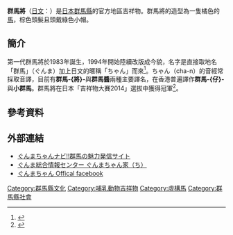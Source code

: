 {{noteTA
|T=zh-hant:群馬將; zh-hk:群馬仔;
|1=zh-hant:群馬將; zh-hk:群馬仔;
}}
'''群馬將'''（[[日文|日文]]：{{lang|ja|ぐんまちゃん}}）是[[日本|日本]][[群馬縣|群馬縣]]的官方地區吉祥物。群馬將的造型為一隻橘色的[[馬|馬]]，棕色頭髮且頭戴綠色小帽。

==簡介==
第一代群馬將於1983年誕生，1994年開始陸續改版成今貌，名字是直接取地名「群馬」（ぐんま）加上日文的暱稱「ちゃん」而來<ref>{{Cite web |url=http://news.gamme.com.tw/833385 |title=下一隻會爆紅的吉祥物是？萌小馬《群馬醬》戰力全開拚觀光 |accessdate=2015-07-04 |archive-date=2015-07-05 |archive-url=https://web.archive.org/web/20150705182957/http://news.gamme.com.tw/833385 |dead-url=no }}</ref>。ちゃん（cha-n）的音經常採取音譯，目前有'''群馬-{將}-'''與'''群馬醬'''兩種主要譯名，在香港普遍譯作'''群馬-{仔}-'''與'''小群馬'''。群馬將在日本「吉祥物大賽2014」選拔中獲得冠軍<ref>{{Cite web |url=http://dailynews.sina.com/bg/news/int/cna/20141103/08096208015.html |title=日吉祥物大賽 群馬將奪冠 |accessdate=2015-07-04 |archive-date=2015-07-06 |archive-url=https://web.archive.org/web/20150706073450/http://dailynews.sina.com/bg/news/int/cna/20141103/08096208015.html |dead-url=no }}</ref>。

==參考資料==
{{reflist}}

==外部連結==
*[http://www.gunmachan-navi.pref.gunma.jp/ ぐんまちゃんナビ!!群馬の魅力発信サイト] {{Wayback|url=http://www.gunmachan-navi.pref.gunma.jp/ |date=20150705190435 }}
*[http://kikaku.pref.gunma.jp/g-info/ ぐんま総合情報センター ぐんまちゃん家（ち）] {{Wayback|url=http://kikaku.pref.gunma.jp/g-info/ |date=20150705194020 }}
*[https://www.facebook.com/gunmachan.official ぐんまちゃん Offical facebook] {{Wayback|url=https://www.facebook.com/gunmachan.official |date=20160201042959 }}

[[Category:群馬縣文化|Category:群馬縣文化]]
[[Category:哺乳動物吉祥物|Category:哺乳動物吉祥物]]
[[Category:虛構馬|Category:虛構馬]]
[[Category:群馬縣社會|Category:群馬縣社會]]